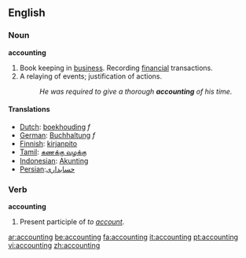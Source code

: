 ==English==

===Noun===
'''accounting'''
# Book keeping in [[business]].  Recording [[financial]] transactions.
# A relaying of events; justification of actions.
#:''He was required to give a thorough '''accounting''' of his time.''

====Translations====
*[[Dutch]]: [[boekhouding]] ''f''
*[[German]]: [[Buchhaltung]] ''f''
*[[Finnish]]: [[kirjanpito]]
*[[Tamil]]: [[கணக்கு வழக்கு]]
*[[Indonesian]]: [[Akunting]]
*[[Persian]]:[[حسابداری]]

===Verb===
'''accounting'''
# Present participle of ''to [[account]]''.

[[ar:accounting]]
[[be:accounting]]
[[fa:accounting]]
[[it:accounting]]
[[pt:accounting]]
[[vi:accounting]]
[[zh:accounting]]